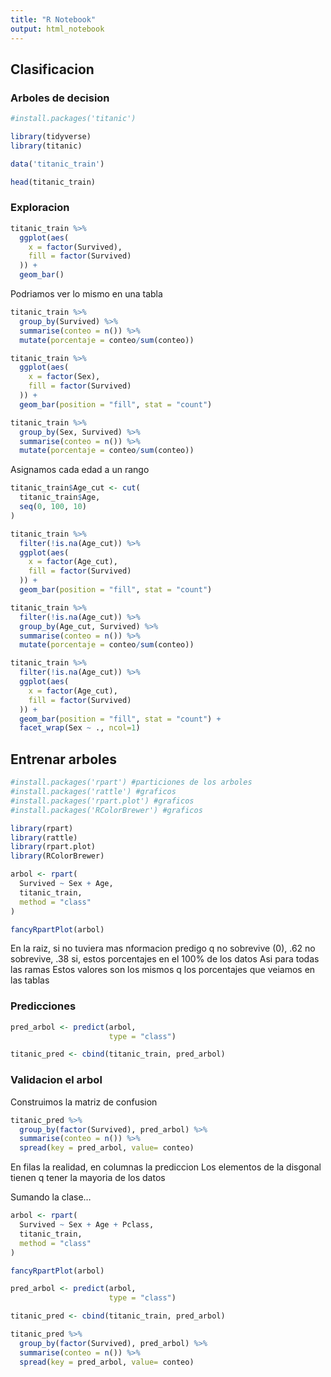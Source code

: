 ```yaml
---
title: "R Notebook"
output: html_notebook
---
```


## Clasificacion
### Arboles de decision

```r
#install.packages('titanic')
```

```r
library(tidyverse)
library(titanic)

data('titanic_train')

head(titanic_train)

```
  
### Exploracion

```r
titanic_train %>% 
  ggplot(aes(
    x = factor(Survived),
    fill = factor(Survived)
  )) +
  geom_bar()
```

Podriamos ver lo mismo en una tabla

```r
titanic_train %>% 
  group_by(Survived) %>% 
  summarise(conteo = n()) %>% 
  mutate(porcentaje = conteo/sum(conteo))
```


```r
titanic_train %>% 
  ggplot(aes(
    x = factor(Sex),
    fill = factor(Survived)
  )) +
  geom_bar(position = "fill", stat = "count")
```

```r
titanic_train %>% 
  group_by(Sex, Survived) %>% 
  summarise(conteo = n()) %>% 
  mutate(porcentaje = conteo/sum(conteo))
```
Asignamos cada edad a un rango

```r
titanic_train$Age_cut <- cut(
  titanic_train$Age,
  seq(0, 100, 10)
)
```

```r
titanic_train %>% 
  filter(!is.na(Age_cut)) %>% 
  ggplot(aes(
    x = factor(Age_cut),
    fill = factor(Survived)
  )) +
  geom_bar(position = "fill", stat = "count")
```

```r
titanic_train %>% 
  filter(!is.na(Age_cut)) %>% 
  group_by(Age_cut, Survived) %>% 
  summarise(conteo = n()) %>% 
  mutate(porcentaje = conteo/sum(conteo))
```

```r
titanic_train %>% 
  filter(!is.na(Age_cut)) %>% 
  ggplot(aes(
    x = factor(Age_cut),
    fill = factor(Survived)
  )) +
  geom_bar(position = "fill", stat = "count") +
  facet_wrap(Sex ~ ., ncol=1)
```

## Entrenar arboles

```r
#install.packages('rpart') #particiones de los arboles
#install.packages('rattle') #graficos
#install.packages('rpart.plot') #graficos
#install.packages('RColorBrewer') #graficos

```

```r
library(rpart)
library(rattle)
library(rpart.plot)
library(RColorBrewer)
```

```r
arbol <- rpart(
  Survived ~ Sex + Age,
  titanic_train,
  method = "class"
)
```

```r
fancyRpartPlot(arbol)
```
En la raiz, si no tuviera mas nformacion predigo q no sobrevive (0), .62 no sobrevive, .38 si, estos porcentajes en el 100% de los datos
Asi para todas las ramas
Estos valores son los mismos q los porcentajes que veiamos en las tablas

### Predicciones

```r
pred_arbol <- predict(arbol,
                      type = "class")

titanic_pred <- cbind(titanic_train, pred_arbol)
```

### Validacion el arbol

Construimos la matriz de confusion

```r
titanic_pred %>% 
  group_by(factor(Survived), pred_arbol) %>% 
  summarise(conteo = n()) %>% 
  spread(key = pred_arbol, value= conteo)
```

En filas la realidad, en columnas la prediccion
Los elementos de la disgonal tienen q tener la mayoria de los datos

Sumando la clase...


```r
arbol <- rpart(
  Survived ~ Sex + Age + Pclass,
  titanic_train,
  method = "class"
)
```

```r
fancyRpartPlot(arbol)
```

```r
pred_arbol <- predict(arbol,
                      type = "class")

titanic_pred <- cbind(titanic_train, pred_arbol)
```

```r
titanic_pred %>% 
  group_by(factor(Survived), pred_arbol) %>% 
  summarise(conteo = n()) %>% 
  spread(key = pred_arbol, value= conteo)
```

